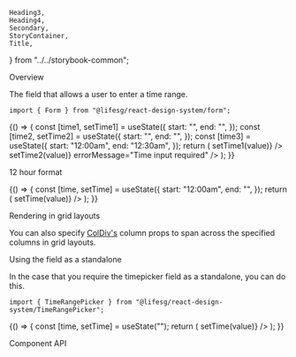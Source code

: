     Heading3,
    Heading4,
    Secondary,
    StoryContainer,
    Title,
} from "../../storybook-common";

<Meta title="Form/TimeRangePicker" component={Form.TimeRangePicker} />

<Title>Form.TimeRangePicker</Title>

<Secondary>Overview</Secondary>

The field that allows a user to enter a time range.

```tsx
import { Form } from "@lifesg/react-design-system/form";
```

<Canvas>
    <Story name="TimeRangePicker">
        {() => {
            const [time1, setTime1] = useState({
                start: "",
                end: "",
            });
            const [time2, setTime2] = useState({
                start: "",
                end: "",
            });
            const [time3] = useState({
                start: "12:00am",
                end: "12:30am",
            });
            return (
                <StoryContainer>
                    <Container>
                        <Form.TimeRangePicker
                            label="This is a time range picker"
                            value={time1}
                            onChange={(value) => setTime1(value)}
                        />
                        <Form.TimeRangePicker
                            label="This is the disabled state"
                            disabled={true}
                        />
                        <Form.TimeRangePicker
                            label="This is the error state"
                            value={time2}
                            onChange={(value) => setTime2(value)}
                            errorMessage="Time input required"
                        />
                        <Form.TimeRangePicker
                            label="This is read only state for timepicker"
                            value={time3}
                            readOnly
                        />
                    </Container>
                </StoryContainer>
            );
        }}
    </Story>
</Canvas>

<Heading3>12 hour format</Heading3>

<Canvas>
    <Story name="12 hour format">
        {() => {
            const [time, setTime] = useState({
                start: "12:00am",
                end: "",
            });
            return (
                <StoryContainer>
                    <Container>
                        <Form.TimeRangePicker
                            label="This is a time range picker"
                            format="12hr"
                            value={time}
                            onChange={(value) => setTime(value)}
                        />
                    </Container>
                </StoryContainer>
            );
        }}
    </Story>
</Canvas>

<Heading3>Rendering in grid layouts</Heading3>

You can also specify [ColDiv's](/docs/getting-started-layout-column-divs--column-divs)
column props to span across the specified columns in grid layouts.

<Canvas>
    <Story
        name="Rendering in grid layout"
        parameters={{ layout: "fullscreen" }}
    >
        <Layout.Content type="grid" style={{ padding: "2rem" }}>
            <Form.TimeRangePicker
                label="A shorter form input"
                format="12hr"
                mobileCols={[1, 5]}
            />
            <Form.TimeRangePicker
                label="A longer form input"
                format="12hr"
                mobileCols={[1, 5]}
                tabletCols={[1, 9]}
            />
        </Layout.Content>
    </Story>
</Canvas>

<Heading3>Using the field as a standalone</Heading3>

In the case that you require the timepicker field as a standalone, you can do this.

```tsx
import { TimeRangePicker } from "@lifesg/react-design-system/TimeRangePicker";
```

<Canvas>
    <Story name="Standalone usage">
        {() => {
            const [time, setTime] = useState("");
            return (
                <StoryContainer>
                    <Container>
                        <TimeRangePicker
                            value={time}
                            onChange={(value) => setTime(value)}
                        />
                    </Container>
                </StoryContainer>
            );
        }}
    </Story>
</Canvas>

<Secondary>Component API</Secondary>

<PropsTable />

